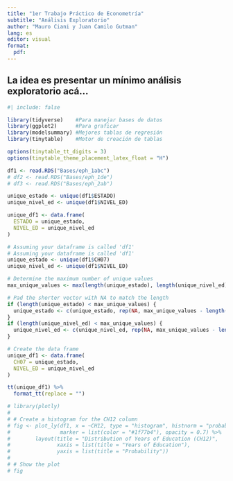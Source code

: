 ```yaml
---
title: "1er Trabajo Práctico de Econometría"
subtitle: "Análisis Exploratorio"
author: "Mauro Ciani y Juan Camilo Gutman"
lang: es
editor: visual
format:
  pdf:
---
```


## La idea es presentar un mínimo análisis exploratorio acá...

```r
#| include: false

library(tidyverse)    #Para manejar bases de datos
library(ggplot2)      #Para graficar
library(modelsummary) #Mejores tablas de regresión 
library(tinytable)    #Motor de creación de tablas

options(tinytable_tt_digits = 3)
options(tinytable_theme_placement_latex_float = "H")

df1 <- read.RDS("Bases/eph_1abc")
# df2 <- read.RDS("Bases/eph_1de")
# df3 <- read.RDS("Bases/eph_2ab")
```

```r
unique_estado <- unique(df1$ESTADO)
unique_nivel_ed <- unique(df1$NIVEL_ED)

unique_df1 <- data.frame(
  ESTADO = unique_estado,
  NIVEL_ED = unique_nivel_ed
)

# Assuming your dataframe is called 'df1'
# Assuming your dataframe is called 'df1'
unique_estado <- unique(df1$CH07)
unique_nivel_ed <- unique(df1$NIVEL_ED)

# Determine the maximum number of unique values
max_unique_values <- max(length(unique_estado), length(unique_nivel_ed))

# Pad the shorter vector with NA to match the length
if (length(unique_estado) < max_unique_values) {
  unique_estado <- c(unique_estado, rep(NA, max_unique_values - length(unique_estado)))
}
if (length(unique_nivel_ed) < max_unique_values) {
  unique_nivel_ed <- c(unique_nivel_ed, rep(NA, max_unique_values - length(unique_nivel_ed)))
}

# Create the data frame
unique_df1 <- data.frame(
  CH07 = unique_estado,
  NIVEL_ED = unique_nivel_ed
)

tt(unique_df1) %>% 
  format_tt(replace = "")
```

```r
# library(plotly)
# 
# # Create a histogram for the CH12 column
# fig <- plot_ly(df1, x = ~CH12, type = "histogram", histnorm = "probability",
#                marker = list(color = "#1f77b4"), opacity = 0.7) %>%
#        layout(title = "Distribution of Years of Education (CH12)",
#               xaxis = list(title = "Years of Education"),
#               yaxis = list(title = "Probability"))
# 
# # Show the plot
# fig

```
